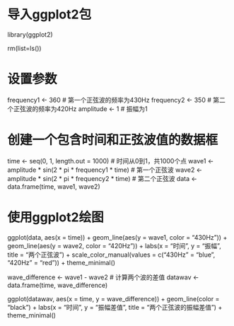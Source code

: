 # 导入ggplot2包
library(ggplot2)

rm(list=ls())

# 设置参数
frequency1 <- 360  # 第一个正弦波的频率为430Hz
frequency2 <- 350 # 第二个正弦波的频率为420Hz
amplitude <- 1     # 振幅为1

# 创建一个包含时间和正弦波值的数据框
time <- seq(0, 1, length.out = 1000)  # 时间从0到1，共1000个点
wave1 <- amplitude * sin(2 * pi * frequency1 * time)  # 第一个正弦波
wave2 <- amplitude * sin(2 * pi * frequency2 * time)  # 第二个正弦波
data <- data.frame(time, wave1, wave2)

# 使用ggplot2绘图
ggplot(data, aes(x = time)) +
  geom_line(aes(y = wave1, color = "430Hz")) +
  geom_line(aes(y = wave2, color = "420Hz")) +
  labs(x = "时间", y = "振幅", title = "两个正弦波") +
  scale_color_manual(values = c("430Hz" = "blue", "420Hz" = "red")) +
  theme_minimal()

wave_difference <- wave1 - wave2  # 计算两个波的差值
datawav <- data.frame(time, wave_difference)

ggplot(datawav, aes(x = time, y = wave_difference)) +
  geom_line(color = "black") +
  labs(x = "时间", y = "振幅差值", title = "两个正弦波的振幅差值") +
  theme_minimal()


